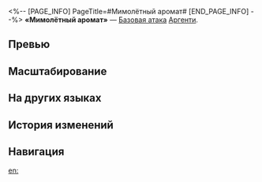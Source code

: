 <%-- [PAGE_INFO]
PageTitle=#Мимолётный аромат#
[END_PAGE_INFO] --%>
{{Навык Инфобокс
|Название         = Мимолётный аромат
|Изображение      = Навык Мимолётный аромат.png
|Персонаж         = Аргенти
|Тип              = Базовая атака
|Тэг              = Одиночная атака
|УронСтойк        = 10
|ЭнергияГен       = 20
|Энергия          = 
|Длительность     = 
|Описание         = Наносит выбранному противнику физический урон, равный {{Цвет|Выделенный|50%—110%}} от силы атаки Аргенти.
|Свойство1        = 
|Масштабирование1 = 
}}
'''«Мимолётный аромат»''' — [[Базовая атака]] [[Аргенти]].

==Превью==
{{Превью
|Файл = Мимолётный аромат Превью
}}

==Масштабирование==
{{Масштабирование навыка
|50%;60%;70%;80%;90%;100%;110%;120%;130%;140%
}}

==На других языках==
{{На других языках
|en   = Fleeting Fragrance
|zhs  = 芬芳一现
|zht  = 芬芳一現
|ja   = {{Rubi|刹那|せつな}}の{{Rubi|芬芳|ふんぽう}}
|ko   = 덧없는 향기
|es   = Fragancia fugaz
|fr   = Fragrance fugace
|ru   = Мимолётный аромат
|th   = Fleeting Fragrance
|vi   = Hương Thơm Bay Xa
|de   = Flüchtiger Duft
|id   = Fleeting Fragrance
|pt   = Perfume Efêmero
}}

==История изменений==
{{История изменений|3.5}}

==Навигация==
{{Навык Навбокс|Аргенти}}

[[en:]]